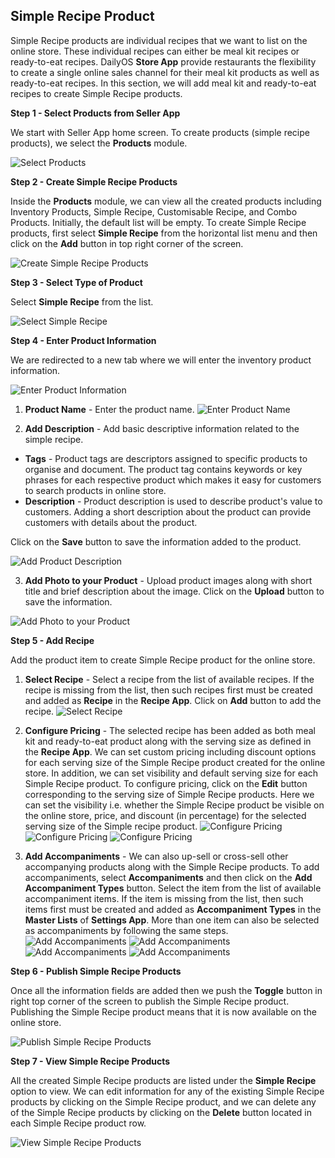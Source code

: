 ## Simple Recipe Product

Simple Recipe products are individual recipes that we want to list on the online store. These individual recipes can either be meal kit recipes or ready-to-eat recipes. DailyOS **Store App** provide restaurants the flexibility to create a single online sales channel for their meal kit products as well as ready-to-eat recipes. In this section, we will add meal kit and ready-to-eat recipes to create Simple Recipe products.

**Step 1 - Select Products from Seller App**

We start with Seller App home screen. To create products (simple recipe products), we select the **Products** module.

![Select Products](/images/store/simpleRecipe/Step1.png "Select Products")

**Step 2 - Create Simple Recipe Products** 

Inside the **Products** module, we can view all the created products including Inventory Products, Simple Recipe, Customisable Recipe, and Combo Products. Initially, the default list will be empty. To create Simple Recipe products, first select **Simple Recipe** from the horizontal list menu and then click on the **Add** button in top right corner of the screen.

![Create Simple Recipe Products](/images/store/simpleRecipe/Step2.png "Create Simple Recipe Products")

**Step 3 - Select Type of Product**

Select  **Simple Recipe**  from the list.

![Select Simple Recipe](/images/store/simpleRecipe/Step3.png "Select Simple Recipe")

**Step 4 - Enter Product Information**

We are redirected to a new tab where we will enter the inventory product information.

![Enter Product Information](/images/store/simpleRecipe/Step4.0.png "Enter Product Information")

1. **Product Name** - Enter the product name.
![Enter Product Name](/images/store/simpleRecipe/Step4.1.png "Enter Product Name")

2.  **Add Description**  - Add basic descriptive information related to the simple recipe.
 -   **Tags**  - Product tags are descriptors assigned to specific products to organise and document. The product tag contains keywords or key phrases for each respective product which makes it easy for customers to search products in online store.
 -   **Description**  - Product description is used to describe product's value to customers. Adding a short description about the product can provide customers with details about the product.

 Click on the  **Save**  button to save the information added to the product.

 ![Add Product Description](/images/store/simpleRecipe/Step4.2.png "Add Product Description")

3. **Add Photo to your Product** - Upload product images along with short title and brief description about the image. Click on the **Upload** button to save the information.

 ![Add Photo to your Product](/images/store/simpleRecipe/Step4.3.png "Add Photo to your Product")

**Step 5 - Add Recipe**

Add the product item to create Simple Recipe product for the online store.

1. **Select Recipe** - Select a recipe from the list of available recipes. If the recipe is missing from the list, then such recipes first must be created and added as **Recipe** in the **Recipe App**. Click on **Add** button to add the recipe.
 ![Select Recipe](/images/store/simpleRecipe/Step5.1.png "Select Recipe")

2. **Configure Pricing** - The selected recipe has been added as both meal kit and ready-to-eat product along with the serving size as defined in the **Recipe App**.
We can set custom pricing including discount options for each serving size of the Simple Recipe product created for the online store. In addition, we can set visibility and default serving size for each Simple Recipe product.
To configure pricing, click on the **Edit** button corresponding to the serving size of Simple Recipe products. Here we can set the visibility i.e. whether the Simple Recipe product be visible on the online store, price, and discount (in percentage) for the selected serving size of the Simple recipe product.
 ![Configure Pricing](/images/store/simpleRecipe/Step5.2.0.png "Configure Pricing")
 ![Configure Pricing](/images/store/simpleRecipe/Step5.2.1.png "Configure Pricing")
 ![Configure Pricing](/images/store/simpleRecipe/Step5.2.2.png "Configure Pricing")

3. **Add Accompaniments** - We can also up-sell or cross-sell other accompanying products along with the Simple Recipe products. To add accompaniments, select **Accompaniments** and then click on the **Add Accompaniment Types** button. Select the item from the list of available accompaniment items. If the item is missing from the list, then such items first must be created and added as **Accompaniment Types** in the **Master Lists** of **Settings App**. More than one item can also be selected as accompaniments by following the same steps.
 ![Add Accompaniments](/images/store/simpleRecipe/Step5.3.0.png "Add Accompaniments") 
 ![Add Accompaniments](/images/store/simpleRecipe/Step5.3.1.png "Add Accompaniments")
 ![Add Accompaniments](/images/store/simpleRecipe/Step5.3.2.png "Add Accompaniments")
 ![Add Accompaniments](/images/store/simpleRecipe/Step5.3.3.png "Add Accompaniments")

**Step 6 - Publish Simple Recipe Products**

Once all the information fields are added then we push the  **Toggle**  button in right top corner of the screen to publish the Simple Recipe product. Publishing the Simple Recipe product means that it is now available on the online store.

![Publish Simple Recipe Products](/images/store/simpleRecipe/Step6.png "Publish Simple Recipe Products")

**Step 7 - View Simple Recipe Products**

All the created Simple Recipe products are listed under the  **Simple Recipe**  option to view. We can edit information for any of the existing Simple Recipe products by clicking on the Simple Recipe product, and we can delete any of the Simple Recipe products by clicking on the  **Delete**  button located in each Simple Recipe product row.

![View Simple Recipe Products](/images/store/simpleRecipe/Step7.png "View Simple Recipe Products")